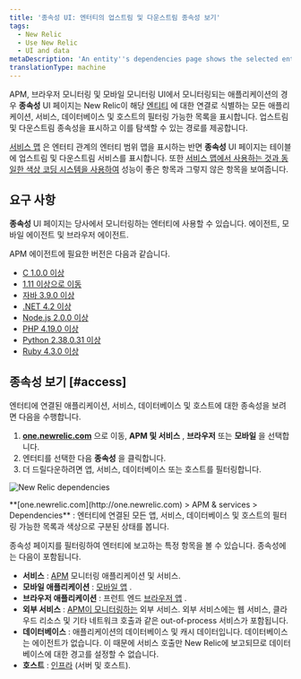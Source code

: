 ```yaml
---
title: '종속성 UI: 엔터티의 업스트림 및 다운스트림 종속성 보기'
tags:
  - New Relic
  - Use New Relic
  - UI and data
metaDescription: 'An entity''s dependencies page shows the selected entity''s upstream and downstream dependencies for apps, services, databases, and hosts.'
translationType: machine
---
```



APM, 브라우저 모니터링 및 모바일 모니터링 UI에서 모니터링되는 애플리케이션의 경우 **종속성** UI 페이지는 New Relic이 해당 [엔티티](/docs/new-relic-solutions/new-relic-one/core-concepts/what-entity-new-relic) 에 대한 연결로 식별하는 모든 애플리케이션, 서비스, 데이터베이스 및 호스트의 필터링 가능한 목록을 표시합니다. 업스트림 및 다운스트림 종속성을 표시하고 이를 탐색할 수 있는 경로를 제공합니다.

[서비스 맵](/docs/understand-dependencies/understand-system-dependencies/service-maps/service-maps-new-relic-one) 은 엔터티 관계의 엔터티 범위 맵을 표시하는 반면 **종속성** UI 페이지는 테이블에 업스트림 및 다운스트림 서비스를 표시합니다. 또한 [서비스 맵에서 사용하는 것과 동일한 색상 코딩 시스템을 사용하여](/docs/understand-dependencies/understand-system-dependencies/service-maps/service-maps-new-relic-one#alerts) 성능이 좋은 항목과 그렇지 않은 항목을 보여줍니다.

## 요구 사항

**종속성** UI 페이지는 당사에서 모니터링하는 엔터티에 사용할 수 있습니다. <InlinePopover type="apm"/>에이전트, 모바일 에이전트 및 브라우저 에이전트.

APM 에이전트에 필요한 버전은 다음과 같습니다.

* [C 1.0.0 이상](/docs/release-notes/agent-release-notes/c-sdk-release-notes)
* [1.11 이상으로 이동](/docs/release-notes/agent-release-notes/go-release-notes)
* [자바 3.9.0 이상](/docs/release-notes/agent-release-notes/java-release-notes)
* [.NET 4.2 이상](/docs/release-notes/agent-release-notes/net-release-notes)
* [Node.js 2.0.0 이상](/docs/release-notes/agent-release-notes/nodejs-release-notes)
* [PHP 4.19.0 이상](/docs/release-notes/agent-release-notes/php-release-notes)
* [Python 2.38.0.31 이상](/docs/release-notes/agent-release-notes/python-release-notes)
* [Ruby 4.3.0 이상](/docs/release-notes/agent-release-notes/ruby-release-notes)

## 종속성 보기 [#access]

엔터티에 연결된 애플리케이션, 서비스, 데이터베이스 및 호스트에 대한 종속성을 보려면 다음을 수행합니다.

1. **[one.newrelic.com](http://one.newrelic.com)** 으로 이동, **APM 및 서비스** , **브라우저** 또는 **모바일** 을 선택합니다.
2. 엔터티를 선택한 다음 **종속성** 을 클릭합니다.
3. 더 드릴다운하려면 앱, 서비스, 데이터베이스 또는 호스트를 필터링합니다.

<img
  title="omnimapDependencies.png"
  alt="New Relic dependencies"
  src={solutionsOmnimapDependencies}
/>

<figcaption>
  **[one.newrelic.com](http://one.newrelic.com) > APM & services > Dependencies** : 엔터티에 연결된 모든 앱, 서비스, 데이터베이스 및 호스트의 필터링 가능한 목록과 색상으로 구분된 상태를 봅니다.
</figcaption>

종속성 페이지를 필터링하여 엔터티에 보고하는 특정 항목을 볼 수 있습니다. 종속성에는 다음이 포함됩니다.

* **서비스** : [APM](/docs/apm) 모니터링 애플리케이션 및 서비스.
* **모바일 애플리케이션** : [모바일 앱](/docs/mobile-monitoring) .
* **브라우저 애플리케이션** : 프런트 엔드 [브라우저 앱](/docs/browser) .
* **외부 서비스** : [APM이 모니터링하는](/docs/apm/applications-menu/monitoring/external-services-page) 외부 서비스. 외부 서비스에는 웹 서비스, 클라우드 리소스 및 기타 네트워크 호출과 같은 out-of-process 서비스가 포함됩니다.
* **데이터베이스** : 애플리케이션의 데이터베이스 및 캐시 데이터입니다. 데이터베이스는 에이전트가 없습니다. 이 때문에 서비스 호출만 New Relic에 보고되므로 데이터베이스에 대한 경고를 설정할 수 없습니다.
* **호스트** : [인프라](/docs/infrastructure) (서버 및 호스트).